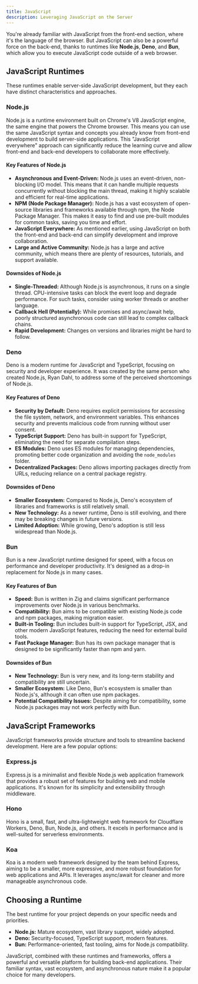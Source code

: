 ```yaml
---
title: JavaScript
description: Leveraging JavaScript on the Server
---
```


You're already familiar with JavaScript from the front-end section, where it's the language of the browser.
But JavaScript can also be a powerful force on the back-end, thanks to runtimes like **Node.js**, **Deno**, and **Bun**, which allow you to execute JavaScript code outside of a web browser.

## JavaScript Runtimes

These runtimes enable server-side JavaScript development, but they each have distinct characteristics and approaches.

### Node.js

Node.js is a runtime environment built on Chrome's V8 JavaScript engine, the same engine that powers the Chrome browser.
This means you can use the same JavaScript syntax and concepts you already know from front-end development to build server-side applications.
This "JavaScript everywhere" approach can significantly reduce the learning curve and allow front-end and back-end developers to collaborate more effectively.

#### Key Features of Node.js

- **Asynchronous and Event-Driven:** Node.js uses an event-driven, non-blocking I/O model.
  This means that it can handle multiple requests concurrently without blocking the main thread, making it highly scalable and efficient for real-time applications.
- **NPM (Node Package Manager):** Node.js has a vast ecosystem of open-source libraries and frameworks available through npm, the Node Package Manager.
  This makes it easy to find and use pre-built modules for common tasks, saving you time and effort.
- **JavaScript Everywhere:** As mentioned earlier, using JavaScript on both the front-end and back-end can simplify development and improve collaboration.
- **Large and Active Community:** Node.js has a large and active community, which means there are plenty of resources, tutorials, and support available.

#### Downsides of Node.js

- **Single-Threaded:** Although Node.js is asynchronous, it runs on a single thread.
  CPU-intensive tasks can block the event loop and degrade performance.
  For such tasks, consider using worker threads or another language.
- **Callback Hell (Potentially):** While promises and async/await help, poorly structured asynchronous code can still lead to complex callback chains.
- **Rapid Development:** Changes on versions and libraries might be hard to follow.

### Deno

Deno is a modern runtime for JavaScript and TypeScript, focusing on security and developer experience. It was created by the same person who created Node.js, Ryan Dahl, to address some of the perceived shortcomings of Node.js.

#### Key Features of Deno

- **Security by Default:** Deno requires explicit permissions for accessing the file system, network, and environment variables. This enhances security and prevents malicious code from running without user consent.
- **TypeScript Support:** Deno has built-in support for TypeScript, eliminating the need for separate compilation steps.
- **ES Modules:** Deno uses ES modules for managing dependencies, promoting better code organization and avoiding the `node_modules` folder.
- **Decentralized Packages:** Deno allows importing packages directly from URLs, reducing reliance on a central package registry.

#### Downsides of Deno

- **Smaller Ecosystem:** Compared to Node.js, Deno's ecosystem of libraries and frameworks is still relatively small.
- **New Technology:** As a newer runtime, Deno is still evolving, and there may be breaking changes in future versions.
- **Limited Adoption:** While growing, Deno's adoption is still less widespread than Node.js.

### Bun

Bun is a new JavaScript runtime designed for speed, with a focus on performance and developer productivity. It's designed as a drop-in replacement for Node.js in many cases.

#### Key Features of Bun

- **Speed:** Bun is written in Zig and claims significant performance improvements over Node.js in various benchmarks.
- **Compatibility:** Bun aims to be compatible with existing Node.js code and npm packages, making migration easier.
- **Built-in Tooling:** Bun includes built-in support for TypeScript, JSX, and other modern JavaScript features, reducing the need for external build tools.
- **Fast Package Manager:** Bun has its own package manager that is designed to be significantly faster than npm and yarn.

#### Downsides of Bun

- **New Technology:** Bun is very new, and its long-term stability and compatibility are still uncertain.
- **Smaller Ecosystem:** Like Deno, Bun's ecosystem is smaller than Node.js's, although it can often use npm packages.
- **Potential Compatibility Issues:** Despite aiming for compatibility, some Node.js packages may not work perfectly with Bun.

## JavaScript Frameworks

JavaScript frameworks provide structure and tools to streamline backend development. Here are a few popular options:

### Express.js

Express.js is a minimalist and flexible Node.js web application framework that provides a robust set of features for building web and mobile applications.
It's known for its simplicity and extensibility through middleware.

### Hono

Hono is a small, fast, and ultra-lightweight web framework for Cloudflare Workers, Deno, Bun, Node.js, and others.
It excels in performance and is well-suited for serverless environments.

### Koa

Koa is a modern web framework designed by the team behind Express, aiming to be a smaller, more expressive, and more robust foundation for web applications and APIs.
It leverages async/await for cleaner and more manageable asynchronous code.

## Choosing a Runtime

The best runtime for your project depends on your specific needs and priorities.

- **Node.js:** Mature ecosystem, vast library support, widely adopted.
- **Deno:** Security-focused, TypeScript support, modern features.
- **Bun:** Performance-oriented, fast tooling, aims for Node.js compatibility.

JavaScript, combined with these runtimes and frameworks, offers a powerful and versatile platform for building back-end applications.
Their familiar syntax, vast ecosystem, and asynchronous nature make it a popular choice for many developers.
